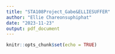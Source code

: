 ```yaml
---
title: "STA108Project_Gabe&ELLIESUFFER"
author: "Ellie Chareonsuphiphat"
date: "2023-11-23"
output: pdf_document
---
```


```r
knitr::opts_chunk$set(echo = TRUE)
```



